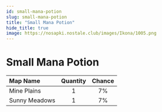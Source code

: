 ```yaml
---
id: small-mana-potion
slug: small-mana-potion
title: "Small Mana Potion"
hide_title: true
image: https://nosapki.nostale.club/images/Ikona/1005.png
---
```



# <ItemIcon iconId="1005" height="32"/> Small Mana Potion
|Map Name|Quantity|Chance|
|:--|:-:|:-:|
|Mine Plains|1|7%|
|Sunny Meadows|1|7%|

